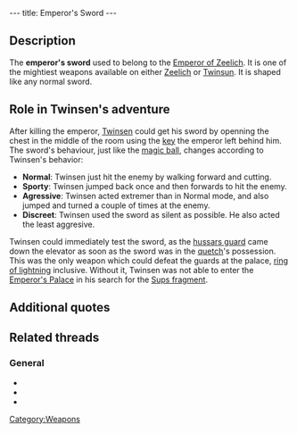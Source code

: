 ---
title: Emperor's Sword
---

{{Weapon|
Name=Emperor's Sword|
Image=Sword.gif|
Enemy=All enemies|
Rate=Slow/Fast, depending on behaviour|
Damage=A lot|
Range=Melee}}

{{Quote|
Quote=With the emperor's sword, you can now face the hussars of the imperial guard.|
Character=Official description}}

==Description==
The '''emperor's sword''' used to belong to the [[Emperor of Zeelich]]. It is one of the mightiest weapons available on either [[Zeelich]] or [[Twinsun]]. It is shaped like any normal sword.

==Role in Twinsen's adventure==
After killing the emperor, [[Twinsen]] could get his sword by openning the chest in the middle of the room using the [[key]] the emperor left behind him. The sword's behaviour, just like the [[magic ball]], changes according to Twinsen's behavior:

* '''Normal''': Twinsen just hit the enemy by walking forward and cutting.
* '''Sporty''': Twinsen jumped back once and then forwards to hit the enemy.
* '''Agressive''': Twinsen acted extremer than in Normal mode, and also jumped and turned a couple of times at the enemy.
* '''Discreet''': Twinsen used the sword as silent as possible. He also acted the least aggresive.

Twinsen could immediately test the sword, as the [[hussars guard]] came down the elevator as soon as the sword was in the [[quetch]]'s possession. This was the only weapon which could defeat the guards at the palace, [[ring of lightning]] inclusive. Without it, Twinsen was not able to enter the [[Emperor's Palace]] in his search for the [[Sups fragment]].

==Additional quotes==
{{Quote|
Quote=You just seized the emperor's sword. Now you can face the hussars guarding the Emperor's palace.|
Character=When Twinsen took the sword}}

==Related threads==
===General===
* {{thread|id=9366|title=Sword on twinsun in LBA2}}
* {{thread|id=8398|title=Sword fighting}}
* {{thread|id=5693|title=Twinsen's/emperor's sword.}}

[[Category:Weapons]]